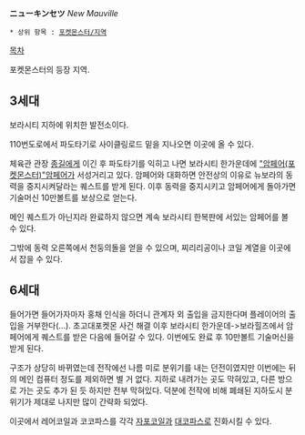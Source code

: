 '''ニューキンセツ''' ''New Mauville''

 * 상위 항목 : [[포켓몬스터/지역]]

[[목차]]

포켓몬스터의 등장 지역.

== 3세대 ==
보라시티 지하에 위치한 발전소이다.

110번도로에서 파도타기로 사이클링로드 밑을 지나오면 이곳에 올 수 있다.

체육관 관장 [[종길]]에게 이긴 후 파도타기를 익히고 나면 보라시티 한가운데에 [["암페어(포켓몬스터)"암페어]]가 서성거리고 있다. 암페어와 대화하면 안전상의 이유로 뉴보라의 동력을 중지시켜달라는 퀘스트를 받게 된다. 이후 동력을 중지시키고 암페어에게 돌아가면 기술머신 10만볼트를 보상으로 얻는다.

메인 퀘스트가 아닌지라 완료하지 않으면 계속 보라시티 한복판에 서있는 암페어를 볼 수 있다.

그밖에 동력 오른쪽에서 천둥의돌을 얻을 수 있으며, 찌리리공이나 코일 계열을 이곳에서 잡을 수 있다.

== 6세대 ==
들어가면 들어가자마자 홍채 인식을 하더니 관계자 외 출입을 금지한다며 플레이어의 출입을 거부한다(...). 초고대포켓몬 사건 해결 이후 보라시티 한가운데->보라힐즈에서 암페어에게 퀘스트를 받은 다음에 들어갈 수 있다. 이번에도 완료 후 10만볼트 기술머신을 받게 된다.

구조가 상당히 바뀌였는데 전작에선 나름 미로 분위기를 내는 던전이였지만 이번에는 뒤의 메인 컴퓨터 정도를 제외하면 별 거 없다. 지하로 내려가는 곳도 막혀있고, 다른 방으로 가는 곳도 추가 된 듯 하지만 전부 막혀있다. 덕분에 전작에 비해 폐쇄된 지하도시 분위기가 제대로 나지만 많이 간략화 되었다.

이곳에서 레어코일과 코코파스를 각각 [[자포코일]]과 [[대코파스]]로 진화시킬 수 있다.
